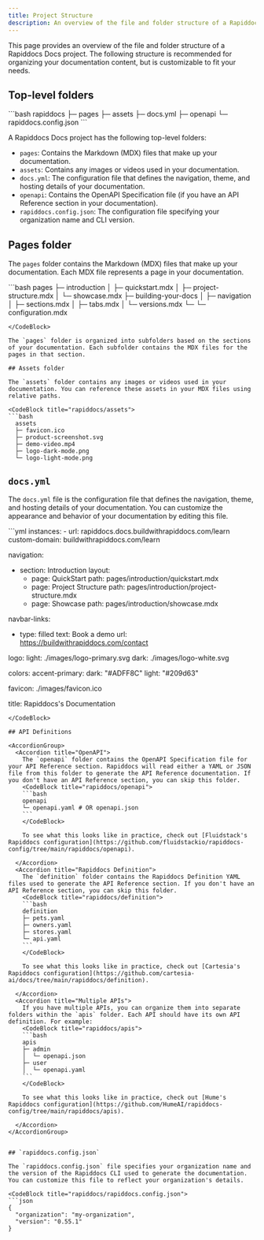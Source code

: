 ```yaml
---
title: Project Structure
description: An overview of the file and folder structure of a Rapiddocs Docs project
---
```


This page provides an overview of the file and folder structure of a Rapiddocs Docs project. The following structure is recommended for organizing your documentation content, but is customizable to fit your needs.

## Top-level folders 

<CodeBlock title="rapiddocs/">
```bash
  rapiddocs
  ├─ pages
  ├─ assets
  ├─ docs.yml
  ├─ openapi
  └─ rapiddocs.config.json
```
</CodeBlock>

A Rapiddocs Docs project has the following top-level folders:

- `pages`: Contains the Markdown (MDX) files that make up your documentation.
- `assets`: Contains any images or videos used in your documentation.
- `docs.yml`: The configuration file that defines the navigation, theme, and hosting details of your documentation.
- `openapi`: Contains the OpenAPI Specification file (if you have an API Reference section in your documentation).
- `rapiddocs.config.json`: The configuration file specifying your organization name and CLI version.

## Pages folder

The `pages` folder contains the Markdown (MDX) files that make up your documentation. Each MDX file represents a page in your documentation.

<CodeBlock title="rapiddocs/pages">
```bash
  pages
  ├─ introduction
  │  ├─ quickstart.mdx
  │  ├─ project-structure.mdx
  │  └─ showcase.mdx
  ├─ building-your-docs
  │  ├─ navigation
  │     ├─ sections.mdx
  │     ├─ tabs.mdx
  │     └─ versions.mdx
  └─ └─ configuration.mdx

```
</CodeBlock>

The `pages` folder is organized into subfolders based on the sections of your documentation. Each subfolder contains the MDX files for the pages in that section.

## Assets folder

The `assets` folder contains any images or videos used in your documentation. You can reference these assets in your MDX files using relative paths.

<CodeBlock title="rapiddocs/assets">
```bash
  assets
  ├─ favicon.ico
  ├─ product-screenshot.svg
  ├─ demo-video.mp4
  ├─ logo-dark-mode.png
  └─ logo-light-mode.png
```
</CodeBlock>

## `docs.yml`

The `docs.yml` file is the configuration file that defines the navigation, theme, and hosting details of your documentation. You can customize the appearance and behavior of your documentation by editing this file.

<CodeBlock title="rapiddocs/docs.yml of this website">
```yml
instances:
  - url: rapiddocs.docs.buildwithrapiddocs.com/learn
    custom-domain: buildwithrapiddocs.com/learn

navigation:
  - section: Introduction
    layout:
      - page: QuickStart
        path: pages/introduction/quickstart.mdx
      - page: Project Structure
        path: pages/introduction/project-structure.mdx
      - page: Showcase
        path: pages/introduction/showcase.mdx

navbar-links:
  - type: filled
    text: Book a demo
    url: https://buildwithrapiddocs.com/contact

logo:
  light: ./images/logo-primary.svg
  dark: ./images/logo-white.svg

colors:
  accent-primary:
    dark: "#ADFF8C"
    light: "#209d63"

favicon: ./images/favicon.ico 

title: Rapiddocs's Documentation
```
</CodeBlock>

## API Definitions 

<AccordionGroup>
  <Accordion title="OpenAPI">
    The `openapi` folder contains the OpenAPI Specification file for your API Reference section. Rapiddocs will read either a YAML or JSON file from this folder to generate the API Reference documentation. If you don't have an API Reference section, you can skip this folder.
    <CodeBlock title="rapiddocs/openapi">
    ```bash
    openapi
    └─ openapi.yaml # OR openapi.json
    ```
    </CodeBlock>

    To see what this looks like in practice, check out [Fluidstack's Rapiddocs configuration](https://github.com/fluidstackio/rapiddocs-config/tree/main/rapiddocs/openapi).

  </Accordion>
  <Accordion title="Rapiddocs Definition">
    The `definition` folder contains the Rapiddocs Definition YAML files used to generate the API Reference section. If you don't have an API Reference section, you can skip this folder.
    <CodeBlock title="rapiddocs/definition">
    ```bash
    definition
    ├─ pets.yaml
    ├─ owners.yaml
    ├─ stores.yaml
    └─ api.yaml
    ```
    </CodeBlock>

    To see what this looks like in practice, check out [Cartesia's Rapiddocs configuration](https://github.com/cartesia-ai/docs/tree/main/rapiddocs/definition).

  </Accordion>
  <Accordion title="Multiple APIs">
    If you have multiple APIs, you can organize them into separate folders within the `apis` folder. Each API should have its own API definition. For example:
    <CodeBlock title="rapiddocs/apis">
    ```bash
    apis
    ├─ admin
    │  └─ openapi.json 
    ├─ user
    │  └─ openapi.yaml
    ```
    </CodeBlock>

    To see what this looks like in practice, check out [Hume's Rapiddocs configuration](https://github.com/HumeAI/rapiddocs-config/tree/main/rapiddocs/apis).

  </Accordion>
</AccordionGroup>


## `rapiddocs.config.json`

The `rapiddocs.config.json` file specifies your organization name and the version of the Rapiddocs CLI used to generate the documentation. You can customize this file to reflect your organization's details.

<CodeBlock title="rapiddocs/rapiddocs.config.json">
```json
{
  "organization": "my-organization",
  "version": "0.55.1"
}
```
</CodeBlock>

